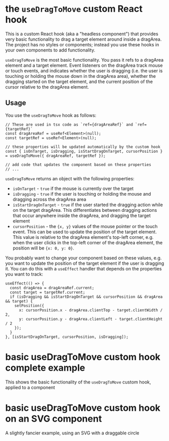 
<Meta of={useDragToMove} title="useDragToMove custom Hook" />

# the `useDragToMove` custom React hook

This is a custom React hook (aka a "headless component") that provides very basic functionality to drag
a target element around inside a dragArea. The project has no styles or components; instead you use
these hooks in your own components to add functionality.

`useDragToMove` is the most basic functionality. You pass it refs to a dragArea element and a target element.
Event listeners on the dragArea track mouse or touch events, and indicates whether the user is dragging (i.e.
the user is touching or holding the mouse down in the dragArea area), whether the dragging started on the
target element, and the current position of the cursor relative to the dragArea element.

## Usage

You use the `useDragToMove` hook as follows:

```tsx
// These are used in tsx code as `ref={dragAreaRef}` and `ref={targetRef}`
const dragAreaRef = useRef<Element>(null);
const targetRef = useRef<Element>(null);

// these properties will be updated automatically by the custom hook
const { isOnTarget, isDragging, isStartDragOnTarget, cursorPosition } = useDragToMove({ dragAreaRef, targetRef });

// add code that updates the component based on these properties
// ...
```

`useDragToMove` returns an object with the following properties:

- `isOnTarget` - `true` if the mouse is currently over the target
- `isDragging` - `true` if the user is touching or holding the mouse and dragging across the dragArea area
- `isStartDragOnTarget` - `true` if the user started the dragging action while on the target dragArea. This
  differentiates between dragging actions that occur anywhere inside the dragArea, and dragging the target element
- `cursorPosition` - the `{x, y}` values of the mouse pointer or the touch event. This can be used to update the
  position of the target element. This value is relative to the dragArea element's top-left corner, e.g. when
  the user clicks in the top-left corner of the dragArea element, the position will be `{x: 0, y: 0}`.

You probably want to change your component based on these values, e.g. you want to update the position of the target
element if the user is dragging it. You can do this with a `useEffect` handler that depends on the properties you
want to track:

```tsx
useEffect(() => {
  const dragArea = dragAreaRef.current;
  const target = targetRef.current;
  if (isDragging && isStartDragOnTarget && cursorPosition && dragArea && target) {
    setPosition({
      x: cursorPosition.x - dragArea.clientTop - target.clientWidth / 2,
      y: cursorPosition.y - dragArea.clientLeft - target.clientHeight / 2
    });
  }
}, [isStartDragOnTarget, cursorPosition, isDragging]);
```

# basic useDragToMove custom hook complete example

This shows the basic functionality of the `useDragToMove` custom hook, applied to a component

<Canvas of={useDragToMove.UseDragToMoveBasicExample} />

# basic useDragToMove custom hook on an SVG component

A slightly fancier example, using an SVG with a draggable circle

<Canvas of={useDragToMove.UseDragToMoveSVGDemo} />
